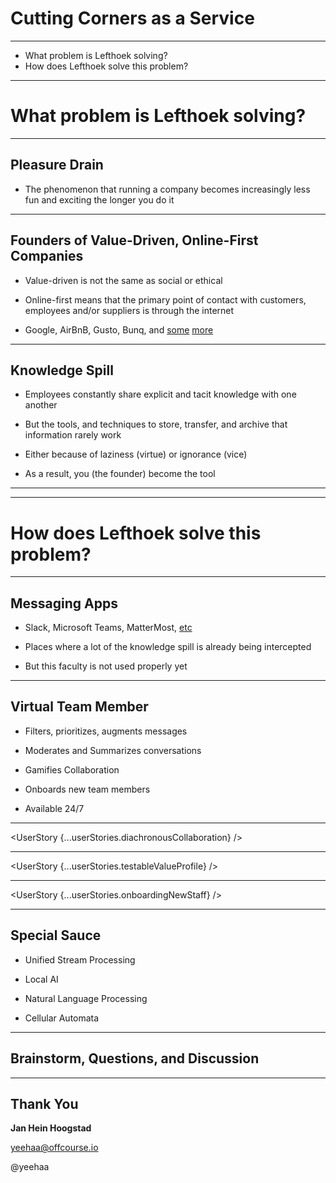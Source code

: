 
<Cover>

# Cutting Corners as a Service

</Cover>


---

<Agenda>

+ What problem is Lefthoek solving?
+ How does Lefthoek solve this problem?

</Agenda>


---

<SectionCover>

# What problem is Lefthoek solving?

</SectionCover>

---

<Bullets>

## Pleasure Drain

+ The phenomenon that running a company becomes increasingly less fun and
  exciting the longer you do it

</Bullets>

---

<Bullets>

## Founders of Value-Driven, Online-First Companies

+ Value-driven is not the same as social or ethical

+ Online-first means that the primary point of contact with customers,
employees and/or suppliers is through the internet

+ Google, AirBnB, Gusto, Bunq, and
[some](https://enjoywishlist.com/25-top-workplaces-and-their-core-values/)
[more](https://builtin.com/company-culture/company-core-values-examples)

</Bullets>

---

<Bullets>

## Knowledge Spill

+ Employees constantly share explicit and tacit knowledge
with one another

+ But the tools, and techniques to store, transfer, and archive that
information rarely work

+ Either because of laziness (virtue) or ignorance (vice)

+ As a result, you (the founder) become the tool

</Bullets>

---

<Equation firstArg="Pleasure Drain" secondArg="Knowledge Spill" result="Talent Waste"/>

---

<SectionCover>

# How does Lefthoek solve this problem?

</SectionCover>

---

<Bullets>

## Messaging Apps

+ Slack, Microsoft Teams, MatterMost, [etc]()

+ Places where a lot of the knowledge spill is already being intercepted

+ But this faculty is not used properly yet

</Bullets>

---

<Bullets>

## Virtual Team Member

+ Filters, prioritizes, augments messages

+ Moderates and Summarizes conversations

+ Gamifies Collaboration

+ Onboards new team members

+ Available 24/7

</Bullets>

---

<UserStory {...userStories.diachronousCollaboration} />


---

<UserStory {...userStories.testableValueProfile} />


---

<UserStory {...userStories.onboardingNewStaff} />


---

<Bullets>


## Special Sauce

+ Unified Stream Processing

+ Local AI

+ Natural Language Processing

+ Cellular Automata

</Bullets>

---


<SectionCover>

## Brainstorm, Questions, and Discussion

</SectionCover>


---

<BackCover>


## Thank You

**Jan Hein Hoogstad**

yeehaa@offcourse.io

@yeehaa

</BackCover>
